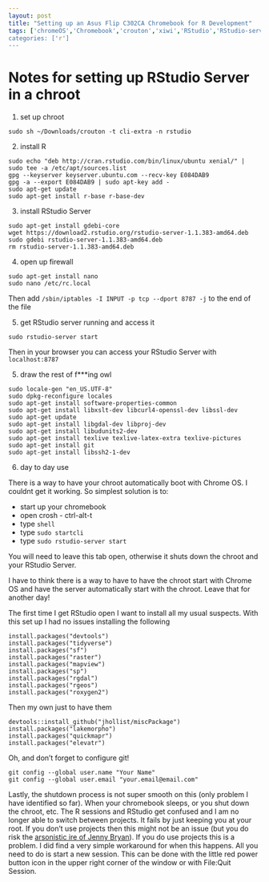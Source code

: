 ```yaml
---
layout: post
title: "Setting up an Asus Flip C302CA Chromebook for R Development"
tags: ['chromeOS','Chromebook','crouton','xiwi','RStudio','RStudio-server]
categories: ['r']
---
```


# Notes for setting up RStudio Server in a chroot

1. set up chroot

```
sudo sh ~/Downloads/crouton -t cli-extra -n rstudio
```
2. install R

```
sudo echo "deb http://cran.rstudio.com/bin/linux/ubuntu xenial/" | sudo tee -a /etc/apt/sources.list
gpg --keyserver keyserver.ubuntu.com --recv-key E084DAB9
gpg -a --export E084DAB9 | sudo apt-key add -
sudo apt-get update
sudo apt-get install r-base r-base-dev
```
3. install RStudio Server

```
sudo apt-get install gdebi-core
wget https://download2.rstudio.org/rstudio-server-1.1.383-amd64.deb
sudo gdebi rstudio-server-1.1.383-amd64.deb
rm rstudio-server-1.1.383-amd64.deb
```

4. open up firewall

```
sudo apt-get install nano
sudo nano /etc/rc.local
```
Then add `/sbin/iptables -I INPUT -p tcp --dport 8787 -j` to the end of the file

5. get RStudio server running and access it

```
sudo rstudio-server start
```
Then in your browser you can access your RStudio Server with `localhost:8787`

5. draw the rest of f***ing owl

```
sudo locale-gen "en_US.UTF-8"
sudo dpkg-reconfigure locales
sudo apt-get install software-properties-common
sudo apt-get install libxslt-dev libcurl4-openssl-dev libssl-dev
sudo apt-get update
sudo apt-get install libgdal-dev libproj-dev
sudo apt-get install libudunits2-dev
sudo apt-get install texlive texlive-latex-extra texlive-pictures
sudo apt-get install git
sudo apt-get install libssh2-1-dev
```
  
6. day to day use

There is a way to have your chroot automatically boot with Chrome OS.  I couldnt get it working.  So simplest solution is to:

- start up your chromebook
- open crosh - ctrl-alt-t
- type `shell`
- type `sudo startcli`
- type `sudo rstudio-server start`

You will need to leave this tab open, otherwise it shuts down the chroot and your RStudio Server.

I have to think there is a way to have to have the chroot start with Chrome OS and have the server automatically start with the chroot.  Leave that for another day!

The first time I get RStudio open I want to install all my usual suspects.  With this set up I had no issues installing the following

```
install.packages("devtools")
install.packages("tidyverse")
install.packages("sf")
install.packages("raster")
install.packages("mapview")
install.packages("sp")
install.packages("rgdal")
install.packages("rgeos")
install.packages("roxygen2")
```

Then my own just to have them

```
devtools::install_github("jhollist/miscPackage")
install.packages("lakemorpho")
install.packages("quickmapr")
install.packages("elevatr")
```

Oh, and don't forget to configure git!

```
git config --global user.name "Your Name"
git config --global user.email "your.email@email.com"
```

Lastly, the shutdown process is not super smooth on this (only problem I have identified so far).  When your chromebook sleeps, or you shut down the chroot, etc. The R sessions and RStudio get confused and I am no longer able to switch between projects.  It fails by just keeping you at your root.  If you don't use projects then this might not be an issue (but you do risk the [arsonistic ire of Jenny Bryan](https://www.tidyverse.org/articles/2017/12/workflow-vs-script/)).  If you do use projects this is a problem.  I did find a very simple workaround for when this happens.  All you need to do is start a new session.  This can be done with the little red power button icon in the upper right corner of the window or with File:Quit Session.